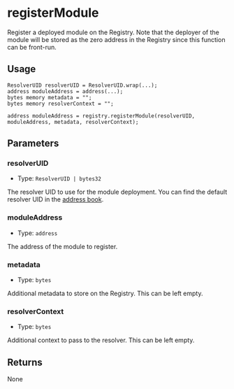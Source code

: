 # registerModule

Register a deployed module on the Registry. Note that the deployer of the module will be stored as the zero address in the Registry since this function can be front-run.

## Usage

```solidity copy
ResolverUID resolverUID = ResolverUID.wrap(...);
address moduleAddress = address(...);
bytes memory metadata = "";
bytes memory resolverContext = "";

address moduleAddress = registry.registerModule(resolverUID, moduleAddress, metadata, resolverContext);
```

## Parameters

### resolverUID

- Type: `ResolverUID | bytes32`

The resolver UID to use for the module deployment. You can find the default resolver UID in the [address book](/overview/address-book).

### moduleAddress

- Type: `address`

The address of the module to register.

### metadata

- Type: `bytes`

Additional metadata to store on the Registry. This can be left empty.

### resolverContext

- Type: `bytes`

Additional context to pass to the resolver. This can be left empty.

## Returns

None
